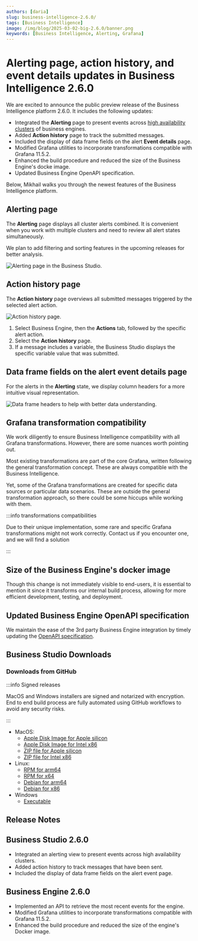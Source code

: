 ```yaml
---
authors: [daria]
slug: business-intelligence-2.6.0/
tags: [Business Intelligence]
image: /img/blog/2025-03-02-big-2.6.0/banner.png
keywords: [Business Intelligence, Alerting, Grafana]
---
```



# Alerting page, action history, and event details updates in Business Intelligence 2.6.0

We are excited to announce the public preview release of the Business Intelligence platform 2.6.0. It includes the following updates:

- Integrated the **Alerting** page to present events across [high availability clusters](/big/studio/manage-clusters/) of business engines.
- Added **Action history** page to track the submitted messages.
- Included the display of data frame fields on the alert **Event details** page.
- Modified Grafana utilities to incorporate transformations compatible with Grafana 11.5.2.
- Enhanced the build procedure and reduced the size of the Business Engine's docke image.
- Updated Business Engine OpenAPI specification.

Below, Mikhail walks you through the newest features of the Business Intelligence platform. 

<Youtube
  id="IOYyfIkNwJ4"
  title="Business alerting, action history, and event page updates in Business Intelligence 2.6.0."
/>

## Alerting page

The **Alerting** page displays all cluster alerts combined. It is convenient when you work with multiple clusters and need to review all alert states simultaneously. 

We plan to add filtering and sorting features in the upcoming releases for better analysis.

<Image
  title="Alerting page in the Business Studio."
  src="/img/blog/2025-03-02-big-2.6.0/page-alerting.png"
/>

## Action history page 

The **Action history** page overviews all submitted messages triggered by the selected alert action. 

<Image
  title="Action history page."
  src="/img/blog/2025-03-02-big-2.6.0/action-history.png"
/>

1. Select Business Engine, then the **Actions** tab, followed by the specific alert action. 
2. Select the **Action history** page.
3. If a message includes a variable, the Business Studio displays the specific variable value that was submitted. 

## Data frame fields on the alert event details page

For the alerts in the **Alerting** state, we display column headers for a more intuitive visual representation.

<Image
  title="Data frame headers to help with better data understanding."
  src="/img/blog/2025-03-02-big-2.6.0/frame.png"
/>

## Grafana transformation compatibility

We work diligently to ensure Business Intelligence compatibility with all Grafana transformations. 
However, there are some nuances worth pointing out. 

Most existing transformations are part of the core Grafana, written following the general transformation concept. These are always compatible with the Business Intelligence.

Yet, some of the Grafana transformations are created for specific data sources or particular data scenarios. These are outside the general transformation approach, so there could be some hiccups while working with them. 

:::info transformations compatibilities

Due to their unique implementation, some rare and specific Grafana transformations might not work correctly. Contact us if you encounter one, and we will find a solution

:::

## Size of the Business Engine's docker image

Though this change is not immediately visible to end-users, it is essential to mention it since it transforms our internal build process, allowing for more efficient development, testing, and deployment.

## Updated Business Engine OpenAPI specification

We maintain the ease of the 3rd party Business Engine integration by timely updating the [OpenAPI specification](/big/api/).

## Business Studio Downloads

### Downloads from GitHub

:::info Signed releases

MacOS and Windows installers are signed and notarized with encryption. End to end build process are fully automated using GitHub workflows to avoid any security risks.

:::

- MacOS:
  - [Apple Disk Image for Apple silicon](https://github.com/VolkovLabs/business-intelligence/releases/download/v2.6.0/Business.Studio-2.6.0-arm64.dmg)
  - [Apple Disk Image for Intel x86](https://github.com/VolkovLabs/business-intelligence/releases/download/2.6.0/Business.Studio-2.6.0-x64.dmg)
  - [ZIP file for Apple silicon](https://github.com/VolkovLabs/business-intelligence/releases/download/v2.6.0/Business.Studio-darwin-arm64-2.6.0.zip)
  - [ZIP file for Intel x86](https://github.com/VolkovLabs/business-intelligence/releases/download/v2.6.0/Business.Studio-darwin-x64-2.6.0.zip)
- Linux:
  - [RPM for arm64](https://github.com/VolkovLabs/business-intelligence/releases/download/v2.6.0/business-studio-2.6.0-1.arm64.rpm)
  - [RPM for x64](https://github.com/VolkovLabs/business-intelligence/releases/download/v2.6.0/business-studio-2.6.0-1.x86_64.rpm)
  - [Debian for arm64](https://github.com/VolkovLabs/business-intelligence/releases/download/v2.6.0/business-studio_2.6.0_arm64.deb)
  - [Debian for x86](https://github.com/VolkovLabs/business-intelligence/releases/download/v2.6.0/business-studio_2.6.0_amd64.deb)
- Windows
  - [Executable](https://github.com/VolkovLabs/business-intelligence/releases/download/v2.6.0/Business.Studio-2.6.0.Setup.exe)

<GettingStarted />

## Release Notes

## Business Studio 2.6.0

- Integrated an alerting view to present events across high availability clusters.
- Added action history to track messages that have been sent.
- Included the display of data frame fields on the alert event page.

## Business Engine 2.6.0

- Implemented an API to retrieve the most recent events for the engine.
- Modified Grafana utilities to incorporate transformations compatible with Grafana 11.5.2.
- Enhanced the build procedure and reduced the size of the engine's Docker image.

<Feedback />
